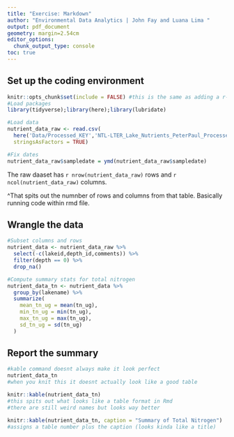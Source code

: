 ```yaml
---
title: "Exercise: Markdown"
author: "Environmental Data Analytics | John Fay and Luana Lima "
output: pdf_document
geometry: margin=2.54cm
editor_options: 
  chunk_output_type: console
toc: true
---
```

\listoftables

## Set up the coding environment

```r
knitr::opts_chunk$set(include = FALSE) #this is the same as adding a r-chunk command within the {}
#Load packages
library(tidyverse);library(here);library(lubridate)

#Load data
nutrient_data_raw <- read.csv(
  here('Data/Processed_KEY','NTL-LTER_Lake_Nutrients_PeterPaul_Processed.csv'),
  stringsAsFactors = TRUE)

#Fix dates
nutrient_data_raw$sampledate = ymd(nutrient_data_raw$sampledate)

```

The raw daaset has `r nrow(nutrient_data_raw)` rows and `r ncol(nutrient_data_raw)` columns.

^That spits out the numnber of rows and columns from that table. Basically running code within rmd file.

## Wrangle the data

```r
#Subset columns and rows
nutrient_data <- nutrient_data_raw %>% 
  select(-c(lakeid,depth_id,comments)) %>% 
  filter(depth == 0) %>% 
  drop_na()

#Compute summary stats for total nitrogen
nutrient_data_tn <- nutrient_data %>% 
  group_by(lakename) %>% 
  summarize(
    mean_tn_ug = mean(tn_ug),
    min_tn_ug = min(tn_ug),
    max_tn_ug = max(tn_ug),
    sd_tn_ug = sd(tn_ug)
  )
```

\newpage

## Report the summary

```r
#kable command doesnt always make it look perfect
nutrient_data_tn 
#when you knit this it doesnt actually look like a good table

knitr::kable(nutrient_data_tn)
#this spits out what looks like a table format in Rmd
#there are still weird names but looks way better

knitr::kable(nutrient_data_tn, caption = "Summary of Total Nitrogen") 
#assigns a table number plus the caption (looks kinda like a title)
```

